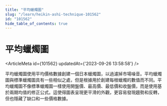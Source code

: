 ```yaml
---
title: "平均蠟燭圖"
slug: "/learn/heikin-ashi-technique-101562"
id: "101562"
hide_table_of_contents: true
---
```



# 平均蠟燭圖

<ArticleMeta id={101562} updatedAt={'2023-09-26 13:58:58'} />
<div className='border-solid border-b border-t-0 my-4 border-[var(--ifm-color-gray-300)]' />

平均蠟燭圖使用平均價格數據創建一個日本蠟燭圖，以過濾掉市場噪音。平均蠟燭圖與標準蠟燭圖具有一些相似之處，但是根據用於創建每根蠟燭的數值而不同。平均蠟燭圖不像標準蠟燭圖一樣使用開盤價、最高價、最低價和收盤價，而是使用基於兩期均值的修正公式。這使得圖表呈現更平滑的外觀，更容易發現趨勢和反轉，但也隱藏了缺口和一些價格數據。
